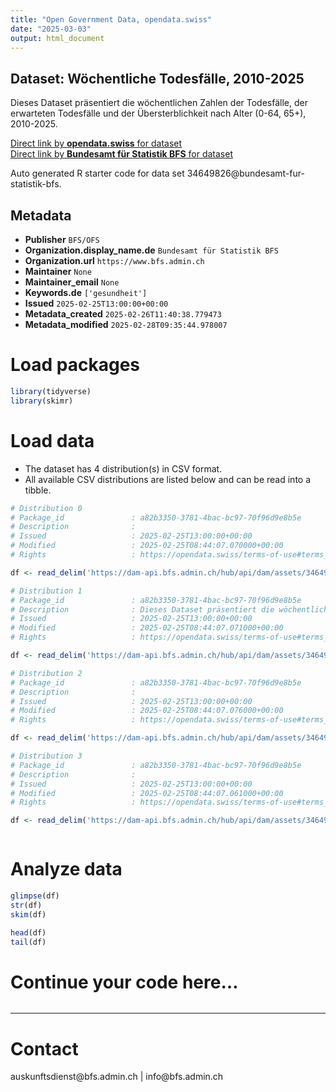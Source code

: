 ```yaml
---
title: "Open Government Data, opendata.swiss"
date: "2025-03-03"
output: html_document
---
```


## Dataset: Wöchentliche Todesfälle, 2010-2025

Dieses Dataset präsentiert die wöchentlichen Zahlen der Todesfälle, der erwarteten Todesfälle und der Übersterblichkeit nach Alter (0-64, 65+), 2010-2025.

[Direct link by **opendata.swiss** for dataset](https://opendata.swiss/de/dataset/wochentliche-todesfalle-2010-2025)<br>
[Direct link by **Bundesamt für Statistik BFS** for dataset](https://www.bfs.admin.ch/asset/de/ts-d-14.03.04.03-wr)

Auto generated R starter code for data set 34649826@bundesamt-fur-statistik-bfs.

## Metadata

- **Publisher** `BFS/OFS`
- **Organization.display_name.de** `Bundesamt für Statistik BFS`
- **Organization.url** `https://www.bfs.admin.ch`
- **Maintainer** `None`
- **Maintainer_email** `None`
- **Keywords.de** `['gesundheit']`
- **Issued** `2025-02-25T13:00:00+00:00`
- **Metadata_created** `2025-02-26T11:40:38.779473`
- **Metadata_modified** `2025-02-28T09:35:44.978007`


# Load packages

```r

library(tidyverse)
library(skimr)

```

# Load data

-   The dataset has 4 distribution(s) in CSV format.
-   All available CSV distributions are listed below and can be read into a tibble.

```r

# Distribution 0
# Package_id               : a82b3350-3781-4bac-bc97-70f96d9e8b5e
# Description              : 
# Issued                   : 2025-02-25T13:00:00+00:00
# Modified                 : 2025-02-25T08:44:07.070000+00:00
# Rights                   : https://opendata.swiss/terms-of-use#terms_by_ask

df <- read_delim('https://dam-api.bfs.admin.ch/hub/api/dam/assets/34649836/master')

# Distribution 1
# Package_id               : a82b3350-3781-4bac-bc97-70f96d9e8b5e
# Description              : Dieses Dataset präsentiert die wöchentlichen Zahlen der Todesfälle, der erwarteten Todesfälle und der Übersterblichkeit nach Alter (0-64, 65+), 2010-2025.
# Issued                   : 2025-02-25T13:00:00+00:00
# Modified                 : 2025-02-25T08:44:07.071000+00:00
# Rights                   : https://opendata.swiss/terms-of-use#terms_by_ask

df <- read_delim('https://dam-api.bfs.admin.ch/hub/api/dam/assets/34649847/master')

# Distribution 2
# Package_id               : a82b3350-3781-4bac-bc97-70f96d9e8b5e
# Description              : 
# Issued                   : 2025-02-25T13:00:00+00:00
# Modified                 : 2025-02-25T08:44:07.076000+00:00
# Rights                   : https://opendata.swiss/terms-of-use#terms_by_ask

df <- read_delim('https://dam-api.bfs.admin.ch/hub/api/dam/assets/34649846/master')

# Distribution 3
# Package_id               : a82b3350-3781-4bac-bc97-70f96d9e8b5e
# Description              : 
# Issued                   : 2025-02-25T13:00:00+00:00
# Modified                 : 2025-02-25T08:44:07.061000+00:00
# Rights                   : https://opendata.swiss/terms-of-use#terms_by_ask

df <- read_delim('https://dam-api.bfs.admin.ch/hub/api/dam/assets/34649844/master')



```

# Analyze data

```r

glimpse(df)
str(df)
skim(df)

head(df)
tail(df)

```

# Continue your code here...

```r

```

------------------------------------------------------------------------

# Contact

auskunftsdienst@bfs.admin.ch | info@bfs.admin.ch
